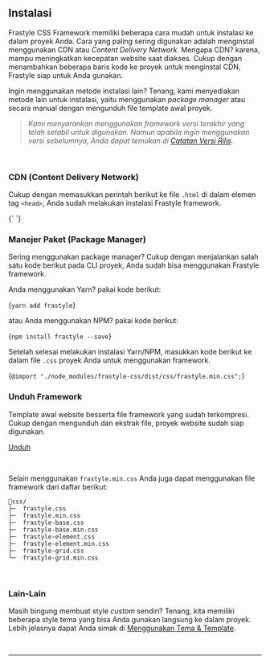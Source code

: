 
## Instalasi

Frastyle CSS Framework memiliki beberapa cara mudah untuk instalasi ke dalam proyek Anda. Cara yang paling sering digunakan adalah menginstal menggunakan CDN atau _Content Delivery Network_. Mengapa CDN? karena, mampu meningkatkan kecepatan website saat diakses. Cukup dengan menambahkan beberapa baris kode ke proyek untuk menginstal CDN, Frastyle siap untuk Anda gunakan.

Ingin menggunakan metode instalasi lain? Tenang, kami menyediakan metode lain untuk instalasi, yaitu menggunakan _package manager_ atau secara manual dengan mengunduh file template awal proyek.

> _Kami menyarankan menggunakan framework versi terakhir yang telah setabil untuk digunakan. Namun apabila ingin menggunakan versi sebelumnya, Anda dapat temukan di [Catatan Versi Rilis](https://github.com/frastyle/frastyle-css/blob/main/CHANGELOG.md)._

<br />

### CDN (Content Delivery Network)

Cukup dengan memasukkan perintah berikut ke file `.html` di dalam elemen tag `<head>`, Anda sudah melakukan instalasi Frastyle framework.

<CodeBox lang="xml">
{`<!-- Frastyle Framework -->
<link rel="stylesheet" href="https://cdn.jsdelivr.net/npm/frastyle-css/dist/css/frastyle.min.css">`}
</CodeBox>

### Manejer Paket (Package Manager)

Sering menggunakan package manager? Cukup dengan menjalankan salah satu kode berikut pada CLI proyek, Anda sudah bisa menggunakan Frastyle framework.

Anda menggunakan Yarn? pakai kode berikut:

<CodeBox lang='bash'>{`yarn add frastyle`}</CodeBox>

atau Anda menggunakan NPM? pakai kode berikut:

<CodeBox lang='bash'>{`npm install frastyle --save`}</CodeBox>

Setelah selesai melakukan instalasi Yarn/NPM, masukkan kode berikut ke dalam file `.css` proyek Anda untuk menggunakan framework.

<CodeBox lang='css'>{`@import "./node_modules/frastyle-css/dist/css/frastyle.min.css";`}</CodeBox>

### Unduh Framework

Template awal website besserta file framework yang sudah terkompresi. Cukup dengan mengunduh dan ekstrak file, proyek website sudah siap digunakan.

<a
	href='https://github.com/frastyle/frastyle-css/releases/latest/download/frastyle-css-0.2.1.zip'
	target='_blank'
	className='box-s-5 box-l-3 button-primary mx-0'>
	Unduh
</a>

<br />

Selain menggunakan `frastyle.min.css` Anda juga dapat menggunakan file framework dari daftar berikut:

```
📂css/
├─  frastyle.css
├─  frastyle.min.css
├─  frastyle-base.css
├─  frastyle-base.min.css
├─  frastyle-element.css
├─  frastyle-element.min.css
├─  frastyle-grid.css
└─  frastyle-grid.min.css
```

<br />

### Lain-Lain

Masih bingung membuat style _custom_ sendiri? Tenang, kita memiliki beberapa style tema yang bisa Anda gunakan langsung ke dalam proyek. Lebih jelasnya dapat Anda simak di [Menggunakan Tema & Template](./using-themes-or-templates).

<br />

---

